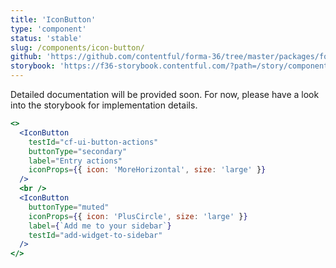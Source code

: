 ```yaml
---
title: 'IconButton'
type: 'component'
status: 'stable'
slug: /components/icon-button/
github: 'https://github.com/contentful/forma-36/tree/master/packages/forma-36-react-components/src/components/IconButton'
storybook: 'https://f36-storybook.contentful.com/?path=/story/components-iconbutton--default'
---
```


Detailed documentation will be provided soon. For now, please have a look into the storybook for implementation details.

```jsx
<>
  <IconButton
    testId="cf-ui-button-actions"
    buttonType="secondary"
    label="Entry actions"
    iconProps={{ icon: 'MoreHorizontal', size: 'large' }}
  />
  <br />
  <IconButton
    buttonType="muted"
    iconProps={{ icon: 'PlusCircle', size: 'large' }}
    label={`Add me to your sidebar`}
    testId="add-widget-to-sidebar"
  />
</>
```
